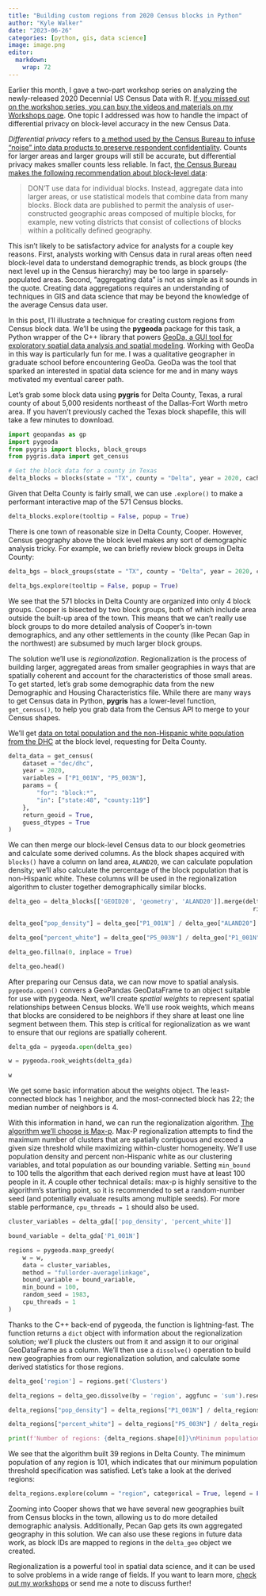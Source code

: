 ```yaml
---
title: "Building custom regions from 2020 Census blocks in Python"
author: "Kyle Walker"
date: "2023-06-26"
categories: [python, gis, data science]
image: image.png
editor: 
  markdown: 
    wrap: 72
---
```


Earlier this month, I gave a two-part workshop series on analyzing the newly-released 2020 Decennial US Census Data with R.  [If you missed out on the workshop series, you can buy the videos and materials on my Workshops page](https://walker-data.com/workshops.html). One topic I addressed was how to handle the impact of differential privacy on block-level accuracy in the new Census Data.  

_Differential privacy_ refers to [a method used by the Census Bureau to infuse "noise" into data products to preserve respondent confidentiality](https://www.census.gov/library/fact-sheets/2021/protecting-the-confidentiality-of-the-2020-census-redistricting-data.html).  Counts for larger areas and larger groups will still be accurate, but differential privacy makes smaller counts less reliable.  In fact, [the Census Bureau makes the following recommendation about block-level data](https://www2.census.gov/library/publications/decennial/2020/census-briefs/c2020br-02.pdf):

> DON’T use data for individual blocks. Instead, aggregate data into larger areas, or use statistical models that combine data from many blocks. Block data are published to permit the analysis of user-constructed geographic areas composed of multiple blocks, for example, new voting districts that consist of collections of blocks within a politically defined geography.

This isn't likely to be satisfactory advice for analysts for a couple key reasons. First, analysts working with Census data in rural areas often need block-level data to understand demographic trends, as block groups (the next level up in the Census hierarchy) may be too large in sparsely-populated areas. Second, "aggregating data" is not as simple as it sounds in the quote. Creating data aggregations requires an understanding of techniques in GIS and data science that may be beyond the knowledge of the average Census data user.  

In this post, I'll illustrate a technique for creating custom regions from Census block data. We'll be using the __pygeoda__ package for this task, a Python wrapper of the C++ library that powers [GeoDa, a GUI tool for exploratory spatial data analysis and spatial modeling](https://geodacenter.github.io/). Working with GeoDa in this way is particularly fun for me.  I was a qualitative geographer in graduate school before encountering GeoDa.  GeoDa was the tool that sparked an interested in spatial data science for me and in many ways motivated my eventual career path.  

Let's grab some block data using __pygris__ for Delta County, Texas, a rural county of about 5,000 residents northeast of the Dallas-Fort Worth metro area.  If you haven't previously cached the Texas block shapefile, this will take a few minutes to download.  

```python
import geopandas as gp
import pygeoda
from pygris import blocks, block_groups
from pygris.data import get_census

# Get the block data for a county in Texas
delta_blocks = blocks(state = "TX", county = "Delta", year = 2020, cache = True)

```

Given that Delta County is fairly small, we can use `.explore()` to make a performant interactive map of the 571 Census blocks.

```python
delta_blocks.explore(tooltip = False, popup = True)
```


There is one town of reasonable size in Delta County, Cooper.  However, Census geography above the block level makes any sort of demographic analysis tricky.  For example, we can briefly review block groups in Delta County:

```python
delta_bgs = block_groups(state = "TX", county = "Delta", year = 2020, cache = True)

delta_bgs.explore(tooltip = False, popup = True)
```


We see that the 571 blocks in Delta County are organized into only 4 block groups.  Cooper is bisected by two block groups, both of which include area outside the built-up area of the town.  This means that we can't really use block groups to do more detailed analysis of Cooper's in-town demographics, and any other settlements in the county (like Pecan Gap in the northwest) are subsumed by much larger block groups.  

The solution we'll use is _regionalization_.  Regionalization is the process of building larger, aggregated areas from smaller geographies in ways that are spatially coherent and account for the characteristics of those small areas.  To get started, let's grab some demographic data from the new Demographic and Housing Characteristics file.  While there are many ways to get Census data in Python, __pygris__ has a lower-level function, `get_census()`, to help you grab data from the Census API to merge to your Census shapes.  

We'll get [data on total population and the non-Hispanic white population from the DHC](https://api.census.gov/data/2020/dec/dhc/variables.html) at the block level, requesting for Delta County.  

```python
delta_data = get_census(
    dataset = "dec/dhc",
    year = 2020,
    variables = ["P1_001N", "P5_003N"],
    params = {
        "for": "block:*",
        "in": ["state:48", "county:119"]
    },
    return_geoid = True,
    guess_dtypes = True
)
```

We can then merge our block-level Census data to our block geometries and calculate some derived columns.  As the block shapes acquired with `blocks()` have a column on land area, `ALAND20`, we can calculate population density; we'll also calculate the percentage of the block population that is non-Hispanic white.  These columns will be used in the regionalization algorithm to cluster together demographically similar blocks.  

```python
delta_geo = delta_blocks[['GEOID20', 'geometry', 'ALAND20']].merge(delta_data, left_on = "GEOID20",
                                                                     right_on = "GEOID")

delta_geo["pop_density"] = delta_geo["P1_001N"] / delta_geo["ALAND20"]

delta_geo["percent_white"] = delta_geo["P5_003N"] / delta_geo["P1_001N"]

delta_geo.fillna(0, inplace = True)

delta_geo.head()
```

After preparing our Census data, we can now move to spatial analysis.  `pygeoda.open()` convers a GeoPandas GeoDataFrame to an object suitable for use with pygeoda.  Next, we'll create _spatial weights_ to represent spatial relationships between Census blocks.  We'll use rook weights, which means that blocks are considered to be neighbors if they share at least one line segment between them.  This step is critical for regionalization as we want to ensure that our regions are spatially coherent.  

```python
delta_gda = pygeoda.open(delta_geo)

w = pygeoda.rook_weights(delta_gda)

w
```

We get some basic information about the weights object.  The least-connected block has 1 neighbor, and the most-connected block has 22; the median number of neighbors is 4.  

With this information in hand, we can run the regionalization algorithm.  [The algorithm we'll choose is Max-p](https://geodacenter.github.io/workbook/8_spatial_clusters/lab8.html#max-p-region-problem).  Max-P regionalization attempts to find the maximum number of clusters that are spatially contiguous and exceed a given size threshold while maximizing within-cluster homogeneity.  We'll use population density and percent non-Hispanic white as our clustering variables, and total population as our bounding variable.  Setting `min_bound` to 100 tells the algorithm that each derived region must have at least 100 people in it.  A couple other technical details: max-p is highly sensitive to the algorithm's starting point, so it is recommended to set a random-number seed (and potentially evaluate results among multiple seeds).  For more stable performance, `cpu_threads = 1` should also be used.  

```python
cluster_variables = delta_gda[['pop_density', 'percent_white']]

bound_variable = delta_gda['P1_001N']

regions = pygeoda.maxp_greedy(
    w = w,
    data = cluster_variables,
    method = "fullorder-averagelinkage",
    bound_variable = bound_variable,
    min_bound = 100,
    random_seed = 1983,
    cpu_threads = 1
)
```

Thanks to the C++ back-end of pygeoda, the function is lightning-fast.  The function returns a `dict` object with information about the regionalization solution; we'll pluck the clusters out from it and assign it to our original GeoDataFrame as a column.  We'll then use a `dissolve()` operation to build new geographies from our regionalization solution, and calculate some derived statistics for those regions.  

```python
delta_geo['region'] = regions.get('Clusters')

delta_regions = delta_geo.dissolve(by = 'region', aggfunc = 'sum').reset_index()

delta_regions["pop_density"] = delta_regions["P1_001N"] / delta_regions["ALAND20"]

delta_regions["percent_white"] = delta_regions["P5_003N"] / delta_regions["P1_001N"]

print(f'Number of regions: {delta_regions.shape[0]}\nMinimum population: {delta_regions["P1_001N"].min()}')
```

We see that the algorithm built 39 regions in Delta County.  The minimum population of any region is 101, which indicates that our minimum population threshold specification was satisfied.  Let's take a look at the derived regions: 

```python
delta_regions.explore(column = "region", categorical = True, legend = False)
```

Zooming into Cooper shows that we have several new geographies built from Census blocks in the town, allowing us to do more detailed demographic analysis.  Additionally, Pecan Gap gets its own aggregated geography in this solution.  We can also use these regions in future data work, as block IDs are mapped to regions in the `delta_geo` object we created.  

Regionalization is a powerful tool in spatial data science, and it can be used to solve problems in a wide range of fields.  If you want to learn more, [check out my workshops](https://walker-data.com/workshops.html) or send me a note to discuss further!